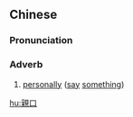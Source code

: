 {{also|亲口}}
==Chinese==
{{zh-forms|s=亲口}}

===Pronunciation===
{{zh-pron
|m=qīnkǒu
|c=can1 hau2
|h=pfs=chhîn-khiéu
|mn=qz:chhin-khió/xm,zz:chhin-kháu
|cat=adv
}}

===Adverb===
{{zh-adv}}

# [[personally]] ([[say]] [[something]])

[[hu:親口]]